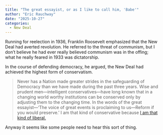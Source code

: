 ```yaml
---
title: "The great essayist, or as I like to call him, 'Babe'"
author: "Eric Rauchway"
date: "2025-10-27"
categories:
  - New Deal
---
```


Running for reelection in 1936, Franklin Roosevelt emphasized that the New Deal had averted revolution. He referred to the threat of communism, but I don't believe he had ever really believed communism was in the offing; what he really feared in 1933 was dictatorship.

In the course of defending democracy, he argued, the New Deal had achieved the highest form of conservatism.

> Never has a Nation made greater strides in the safeguarding of Democracy than we have made during the past three years. Wise and prudent men---intelligent conservatives---have long known that in a changing world worthy institutions can be conserved only by adjusting them to the changing time. In the words of the great essayist---'The voice of great events is proclaiming to us---Reform if you would preserve.' I am that kind of conservative because [I am that kind of liberal.](http://www.fdrlibrary.marist.edu/_resources/images/msf/msf00949)

Anyway it seems like some people need to hear this sort of thing. 